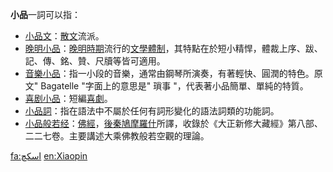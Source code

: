 '''小品'''一詞可以指：

*[[小品文|小品文]]：[[散文|散文]]流派。
*[[晚明小品|晚明小品]]：[[晚明|晚明]][[時期|時期]]流行的[[文學|文學]][[體制|體制]]，其特點在於短小精悍，體裁上序、跋、記、傳、銘、贊、尺牘等皆可適用。
*[[音樂小品|音樂小品]]：指一小段的音樂，通常由鋼琴所演奏，有著輕快、圓潤的特色。原文" Bagatelle "字面上的意思是" 瑣事 "，代表著小品簡單、單純的特質。
*[[喜剧小品|喜剧小品]]：短編[[喜劇|喜劇]]。
*[[小品詞|小品詞]]：指在語法中不屬於任何有詞形變化的語法詞類的功能詞。
*[[小品般若经|小品般若经]]：[[佛經|佛經]]，[[後秦|後秦]][[鳩摩羅什|鳩摩羅什]]所譯，收錄於《大正新修大藏經》第八部、二二七卷。主要講述大乘佛教般若空觀的理論。

[[fa:اسکچ|fa:اسکچ]]
[[en:Xiaopin|en:Xiaopin]]

{{disambig|W|Cat=二字译名消歧义}}